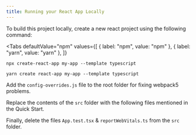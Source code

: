 ```yaml
---
title: Running your React App Locally
---
```



To build this project locally, create a new react project using the following command:

<Tabs
  defaultValue="npm"
  values={[
    { label: "npm", value: "npm" },
    { label: "yarn", value: "yarn" },
  ]}
>
<TabItem value="npm">

```shell
npx create-react-app my-app --template typescript
```

</TabItem>
<TabItem value="yarn">

```shell
yarn create react-app my-app --template typescript
```

</TabItem>

</Tabs>

Add the `config-overrides.js` file to the root folder for fixing webpack5 problems.

Replace the contents of the `src` folder with the following files mentioned in the Quick Start.

Finally, delete the files `App.test.tsx` & `reportWebVitals.ts` from the `src` folder.
